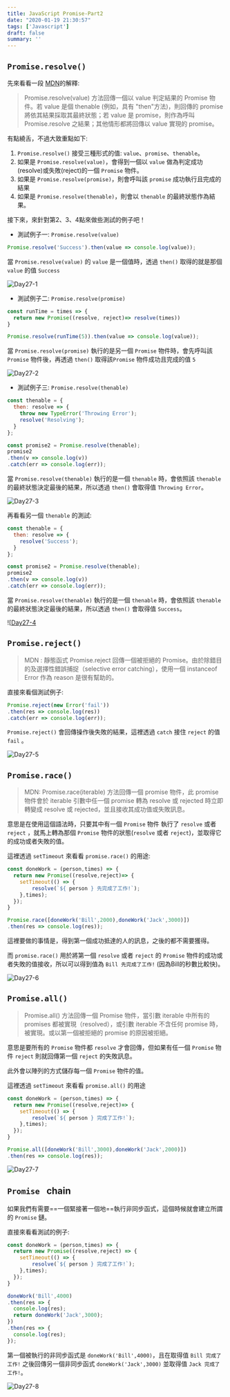 ```yaml
---
title: JavaScript Promise-Part2
date: "2020-01-19 21:30:57"
tags: ['Javascript']
draft: false
summary: ''
---
```


## `Promise.resolve()`

先來看看一段 [MDN](https://developer.mozilla.org/zh-TW/docs/Web/JavaScript/Reference/Global_Objects/Promise/resolve)的解釋:


>Promise.resolve(value) 方法回傳一個以 value 判定結果的 Promise 物件。若 value 是個 thenable (例如，具有 "then"方法)，則回傳的 promise 將依其結果採取其最終狀態；若 value 是 promise，則作為呼叫 Promise.resolve 之結果；其他情形都將回傳以 value 實現的 promise。

有點繞舌，不過大致重點如下:

1. `Promise.resolve()` 接受三種形式的值: `value`、`promise`、`thenable`。
2.  如果是 `Promise.resolve(value)`，會得到一個以 `value` 做為判定成功(resolve)或失敗(reject)的一個 `Promise` 物件。
3.  如果是 `Promise.resolve(promise)`，則會呼叫該 `promise` 成功執行且完成的結果 
4.  如果是 `Promise.resolve(thenable)`，則會以 `thenable` 的最終狀態作為結果。


接下來，來針對第2、3、4點來做些測試的例子吧！

- 測試例子一: `Promise.resolve(value)`

```javascript
Promise.resolve('Success').then(value => console.log(value));
```

當 `Promise.resolve(value)` 的 `value` 是一個值時，透過 `then()` 取得的就是那個 `value` 的值 `Success`


![Day27-1](https://i.imgur.com/7RBzwIS.png)


- 測試例子二: `Promise.resolve(promise)`

```javascript
const runTime = times => {
  return new Promise((resolve, reject)=> resolve(times))
}

Promise.resolve(runTime(5)).then(value => console.log(value));
```

當 `Promise.resolve(promise)` 執行的是另一個 `Promise` 物件時，會先呼叫該`Promise` 物件後，再透過 `then()` 取得該`Promise` 物件成功且完成的值 `5`

![Day27-2](https://i.imgur.com/5vOxC0L.png)

- 測試例子三: `Promise.resolve(thenable)`

```javascript
const thenable = {
  then: resolve => {
    throw new TypeError('Throwing Error');
    resolve('Resolving');
  }
};

const promise2 = Promise.resolve(thenable);
promise2
.then(v => console.log(v))
.catch(err => console.log(err));
```

當 `Promise.resolve(thenable)` 執行的是一個 `thenable` 時，會依照該 `thenable` 的最終狀態決定最後的結果，所以透過 `then()` 會取得值 `Throwing Error`。


![Day27-3](https://i.imgur.com/uj70gch.png)

再看看另一個 `thenable` 的測試:

```javascript
const thenable = {
  then: resolve => {
    resolve('Success');
  }
};

const promise2 = Promise.resolve(thenable);
promise2
.then(v => console.log(v))
.catch(err => console.log(err));
```


當 `Promise.resolve(thenable)` 執行的是一個 `thenable` 時，會依照該 `thenable` 的最終狀態決定最後的結果，所以透過 `then()` 會取得值 `Success`。


![[Day27-4](https://i.imgur.com/rs9gsHL.png)

## `Promise.reject()`

> MDN : 靜態函式 Promise.reject 回傳一個被拒絕的 Promise。由於除錯目的及選擇性錯誤捕捉（selective error catching），使用一個 instanceof Error 作為 reason 是很有幫助的。

直接來看個測試例子:

```javascript
Promise.reject(new Error('fail'))
.then(res => console.log(res))
.catch(err => console.log(err));
```

`Promise.reject()` 會回傳操作後失敗的結果，這裡透過 `catch` 接住 `reject` 的值 `fail` 。

![Day27-5](https://i.imgur.com/uG1YcSP.png)



## `Promise.race()`

> MDN: Promise.race(iterable) 方法回傳一個 promise 物件，此 promise 物件會於 iterable 引數中任一個 promise 轉為 resolve 或 rejected 時立即轉變成 resolve 或 rejected，並且接收其成功值或失敗訊息。

意思是在使用這個語法時，只要其中有一個 `Promise` 物件 執行了 `resolve` 或者 `reject` ，就馬上轉為那個 `Promise` 物件的狀態(`resolve` 或者 `reject`)，並取得它的成功或者失敗的值。

這裡透過 `setTimeout` 來看看 `promise.race()` 的用途:

```javascript
const doneWork = (person,times) => {
  return new Promise((resolve,reject)=> {
    setTimeout(() => {
        resolve(`${ person } 先完成了工作!`);
    },times);
  });
}

Promise.race([doneWork('Bill',2000),doneWork('Jack',3000)])
.then(res => console.log(res));
```

這裡要做的事情是，得到第一個成功抵達的人的訊息，之後的都不需要獲得。

而 `promise.race()` 用於將第一個 `resolve` 或者 `reject` 的 `Promise` 物件的成功或者失敗的值接收，所以可以得到值為 `Bill 先完成了工作!` (因為Bill的秒數比較快)。


![Day27-6](https://i.imgur.com/fwsJxFc.png)


## `Promise.all()`

> Promise.all() 方法回傳一個 Promise 物件，當引數 iterable 中所有的 promises 都被實現（resolved），或引數 iterable 不含任何 promise 時，被實現。或以第一個被拒絕的 promise 的原因被拒絕。

意思是要所有的 `Promise` 物件都 `resolve` 才會回傳，但如果有任一個 `Promise` 物件 `reject` 則就回傳第一個 `reject` 的失敗訊息。

此外會以陣列的方式儲存每一個 `Promise` 物件的值。

這裡透過 `setTimeout` 來看看 `promise.all()` 的用途

```javascript
const doneWork = (person,times) => {
  return new Promise((resolve,reject)=> {
    setTimeout(() => {
        resolve(`${ person } 完成了工作!`);
    },times);
  });
}

Promise.all([doneWork('Bill',3000),doneWork('Jack',2000)])
.then(res => console.log(res));
```

![Day27-7](https://i.imgur.com/KIxSK0e.png)



## `Promise ` chain

如果我們有需要==一個緊接著一個地==執行非同步函式，這個時候就會建立所謂的 `Promise` 鏈。

直接來看看測試的例子:

```javascript
const doneWork = (person,times) => {
  return new Promise((resolve,reject) => {
    setTimeout(() => {
        resolve(`${ person } 完成了工作!`);
    },times);
  });
}

doneWork('Bill',4000)
.then(res => {
  console.log(res);
  return doneWork('Jack',3000);
})
.then(res => {
  console.log(res);
});
```

第一個被執行的非同步函式是 `doneWork('Bill',4000)`，且在取得值 `Bill 完成了工作!` 之後回傳另一個非同步函式 `doneWork('Jack',3000)` 並取得值 `Jack 完成了工作!`。

![Day27-8](https://i.imgur.com/5PFtve7.png)